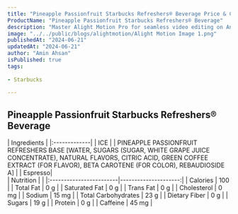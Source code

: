 ```yaml
---
title: "Pineapple Passionfruit Starbucks Refreshers® Beverage Price & Calories"
ProductName: "Pineapple Passionfruit Starbucks Refreshers® Beverage" 
description: "Master Alight Motion Pro for seamless video editing on Android, iOS, and Tablets with our ultimate guide, unlocking advanced features and elevating your skills in 2024!"
image: "../../public/blogs/alightmotion/Alight Motion Image 1.png"
publishedAt: "2024-06-21"
updatedAt: "2024-06-21"
author: "Amin Ahsan"
isPublished: true
tags:
 
- Starbucks
      
---
```


 
## Pineapple Passionfruit Starbucks Refreshers® Beverage 
  
<div className="tables-container">
  <div className="table-wrapper">
    | Ingredients  |  
    |:-------------|
    | ICE        |
    | PINEAPPLE PASSIONFRUIT REFRESHERS BASE [WATER, SUGARS (SUGAR, WHITE GRAPE JUICE CONCENTRATE), NATURAL FLAVORS, CITRIC ACID, GREEN COFFEE EXTRACT (FOR FLAVOR), BETA CAROTENE (FOR COLOR), REBAUDIOSIDE A]       |
    | Espresso|
  </div>
  <div className="table-wrapper">
    | Nutrition               |                      |  
    |:------------------------|---------------------:|
    | Calories                | 100                   |
    | Total Fat               | 0 g                  |
    | Saturated Fat           | 0 g                  |
    | Trans Fat               | 0 g                  |
    | Cholesterol             | 0 mg                 |
    | Sodium                  | 15 mg                |
    | Total Carbohydrates     | 23 g                  |
    | Dietary Fiber           | 0 g                  |
    | Sugars                  | 19 g                  |
    | Protein                 | 0 g                  |
    | Caffeine                | 45  mg               |
  </div>
</div>
<style jsx>{`
  .tables-container {
    display: flex;
    flex-direction: row;
    gap: 30px;
  }
  .table-wrapper {
    width: 500px; /* Adjust as needed */
  }
  @media (max-width: 768px) {
    .tables-container {
      flex-direction: column;
      gap: 0px; /* Adjust as needed */
    }
    .table-wrapper {
      width: 100%; /* Adjust as needed */
    }
  }
`}</style>
